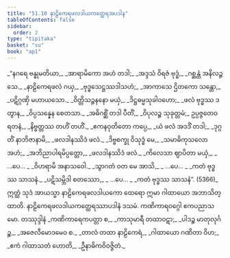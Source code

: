 ```yaml
---
title: "51.10 နာဠိကေရဖလဒါယကတ္ထေရအပဒါန"
tableOfContents: false
sidebar:
  order: 2
type: "tipitaka"
basket: "su"
book: "ap1"
---
```



<DynamicBreadcrumb />

<Division number="91" book="ap1">

<Paragraph number="6676" type="verses" book="ap1">
_“နဂရေ ဗန္ဓုမတိယာ,_  
_အာရာမိကော အဟံ တဒါ;_  
_အဒ္ဒသံ ဝိရဇံ ဗုဒ္ဓံ,_  
_ဂစ္ဆန္တံ အနိလဉ္ဇသေ._  

</Paragraph>

</Division>
<Division number="92" book="ap1">

<Paragraph number="6677" type="verses" book="ap1">
_နာဠိကေရဖလံ ဂယှ,_  
_ဗုဒ္ဓသေဋ္ဌဿဒါသဟံ;_  
_အာကာသေ ဌိတကော သန္တော,_  
_ပဋိဂ္ဂဏှိ မဟာယသော._  

</Paragraph>

</Division>
<Division number="93" book="ap1">

<Paragraph number="6678" type="verses" book="ap1">
_ဝိတ္တိသဉ္ဇနနော မယှံ,_  
_ဒိဋ္ဌဓမ္မသုခါဝဟော;_  
_ဖလံ ဗုဒ္ဓဿ ဒတွာန,_  
_ဝိပ္ပသန္နေန စေတသာ._  

</Paragraph>

</Division>
<Division number="94" book="ap1">

<Paragraph number="6679" type="verses" book="ap1">
_အဓိဂစ္ဆိံ တဒါ ပီတိံ,_  
_ဝိပုလဉ္စ သုခုတ္တမံ;_  
ဥပ္ပဇ္ဇတေဝ ရတနံ,_  
_နိဗ္ဗတ္တဿ တဟိံ တဟိံ._  

</Paragraph>

</Division>
<Division number="95" book="ap1">

<Paragraph number="6680" type="verses" book="ap1">
_ဧကနဝုတိတော ကပ္ပေ,_  
_ယံ ဖလံ အဒဒိံ တဒါ;_  
_ဒုဂ္ဂတိံ နာဘိဇာနာမိ,_  
_ဖလဒါနဿိဒံ ဖလံ._  

</Paragraph>

</Division>
<Division number="96" book="ap1">

<Paragraph number="6681" type="verses" book="ap1">
_ဒိဗ္ဗစက္ခု ဝိသုဒ္ဓံ မေ,_  
_သမာဓိကုသလော အဟံ;_  
_အဘိညာပါရမိပ္ပတ္တော,_  
_ဖလဒါနဿိဒံ ဖလံ._  

</Paragraph>

</Division>
<Division number="97" book="ap1">

<Paragraph number="6682" type="verses" book="ap1">
_ကိလေသာ ဈာပိတာ မယှံ,_  
_ …ပေ… _  
_ဝိဟရာမိ အနာသဝေါ._  

</Paragraph>

</Division>
<Division number="98" book="ap1">

<Paragraph number="6683" type="verses" book="ap1">
_သွာဂတံ ဝတ မေ အာသိ,_  
_ …ပေ… _  
_ကတံ ဗုဒ္ဓဿ သာသနံ._  

</Paragraph>

</Division>
<Division number="99" book="ap1">

<Paragraph number="6684" type="verses" book="ap1">
_ပဋိသမ္ဘိဒါ စတဿော,_  
_ …ပေ… _  
_ကတံ ဗုဒ္ဓဿ သာသနံ”. (5366)_  

</Paragraph>

<Paragraph number="6685" book="ap1">
ဣတ္ထံ သုဒံ အာယသ္မာ နာဠိကေရဖလဒါယကော ထေရော ဣမာ ဂါထာယော အဘာသိတ္ထာတိ.

</Paragraph>
</Division>

<Paragraph number="6686" type="center" book="ap1">
နာဠိကေရဖလဒါယကတ္ထေရဿာပဒါနံ ဒသမံ.



</Paragraph>

<Paragraph number="6687" type="center" book="ap1">
ကဏိကာရဝဂ္ဂေါ ဧကပညာသမော.



</Paragraph>

<Paragraph number="6688" type="center" book="ap1">
တဿုဒ္ဒါနံ


</Paragraph>

<Paragraph number="6689" type="verses" book="ap1">
_ကဏိကာရေကပတ္တာ စ,_  
_ကာသုမာရီ တထာဝဋာ;_  
_ပါဒဉ္စ မာတုလုင်္ဂဉ္စ,_  
_အဇေလီမောဒမေဝ စ._  

</Paragraph>

<Paragraph number="6690" type="verses" book="ap1">
_တာလံ တထာ နာဠိကေရံ,_  
_ဂါထာယော ဂဏိတာ ဝိဟ;_  
_ဧကံ ဂါထာသတံ ဟောတိ,_  
_ဦနာဓိကဝိဝဇ္ဇိတံ._
</Paragraph>